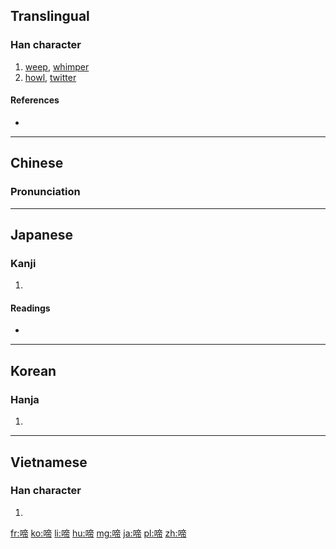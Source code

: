 ==Translingual==

===Han character===
{{Han char|rn=30|rad=口|as=09|sn=12|four=6002<sub>7</sub>|canj=口卜月月 (RYBB)|ids=⿰[[口]][[帝]]}}

# [[weep]], [[whimper]]
# [[howl]], [[twitter]]

====References====
* {{Han ref|kx=0197.010|dkj=03887|dj=0418.220|hdz=10659.100|uh=557C|ud=21884|bh=B3DA|bd=46042}}

----

==Chinese==
{{zh-hanzi-box|[[啼]]}}

===Pronunciation===
{{zh-pron
|m=tí
|c=tai4
|mc=y
|oc=y
|ma=
|cat=v
}}

----

==Japanese==

===Kanji===
{{ja-kanji|grade=|rs=口09}}

# {{defn|lang=ja|sort=口09}}

====Readings====
* {{ja-readings|on=[[てい]] (tei)|kun=[[なく]] (naku)}}

----

==Korean==

===Hanja===
{{ko-hanja|hangeul=제|rv=je|mr=che|y=cey}}

# {{defn|lang=ko|sort=口09}}

----

==Vietnamese==

===Han character===
{{vi-hantu|[[đề]]|rs=口09}}

# {{defn|lang=vi|sort=口09}}

[[fr:啼]]
[[ko:啼]]
[[li:啼]]
[[hu:啼]]
[[mg:啼]]
[[ja:啼]]
[[pl:啼]]
[[zh:啼]]